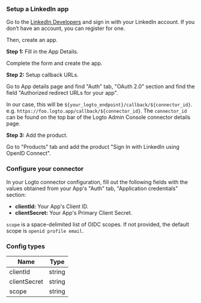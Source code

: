 ### Setup a LinkedIn app

Go to the [LinkedIn Developers](https://www.linkedin.com/developers) and sign in with your LinkedIn account. If you don’t have an account, you can register for one.

Then, create an app.

**Step 1:** Fill in the App Details.

Complete the form and create the app.

**Step 2:** Setup callback URLs.

Go to App details page and find "Auth" tab, "OAuth 2.0" section and find the field "Authorized redirect URLs for your app".

In our case, this will be `${your_logto_endpoint}/callback/${connector_id}`. e.g. `https://foo.logto.app/callback/${connector_id}`. The `connector_id` can be found on the top bar of the Logto Admin Console connector details page.

**Step 3:** Add the product.

Go to "Products" tab and add the product "Sign In with LinkedIn using OpenID Connect".

### Configure your connector

In your Logto connector configuration, fill out the following fields with the values obtained from your App's "Auth" tab, "Application credentials" section:

- **clientId:** Your App's Client ID.
- **clientSecret:** Your App's Primary Client Secret.

`scope` is a space-delimited list of OIDC scopes. If not provided, the default scope is `openid profile email`.

### Config types

| Name         | Type   |
| ------------ | ------ |
| clientId     | string |
| clientSecret | string |
| scope        | string |
